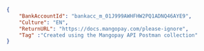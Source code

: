 ```json REST  
{
    "BankAccountId": "bankacc_m_01J999AWHFHW2PQ1ADNQ46AYE9",
    "Culture": "EN",
    "ReturnURL": "https://docs.mangopay.com/please-ignore",
    "Tag" :"Created using the Mangopay API Postman collection"
}
```